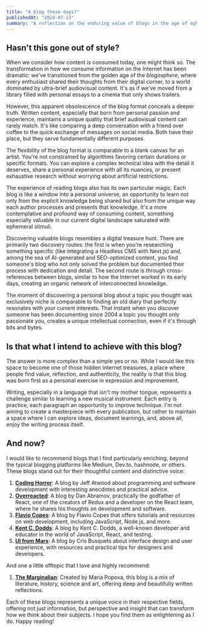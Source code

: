```yaml
---
title: "A blog these days?"
publishedAt: "2024-07-13"
summary: "A reflection on the enduring value of blogs in the age of ephemeral content"
---
```


## Hasn't this gone out of style?

When we consider how content is consumed today, one might think so. The transformation in how we consume information on the Internet has been dramatic: we've transitioned from the golden age of the _blogosphere_, where every enthusiast shared their thoughts from their digital corner, to a world dominated by ultra-brief audiovisual content. It's as if we've moved from a library filled with personal essays to a cinema that only shows trailers.

However, this apparent obsolescence of the blog format conceals a deeper truth. Written content, especially that born from personal passion and experience, maintains a unique quality that brief audiovisual content can rarely match. It's like comparing a deep conversation with a friend over coffee to the quick exchange of messages on social media. Both have their place, but they serve fundamentally different purposes.

The flexibility of the blog format is comparable to a blank canvas for an artist. You're not constrained by algorithms favoring certain durations or specific formats. You can explore a complex technical idea with the detail it deserves, share a personal experience with all its nuances, or present exhaustive research without worrying about artificial restrictions.

The experience of reading blogs also has its own particular magic. Each blog is like a window into a personal universe, an opportunity to learn not only from the explicit knowledge being shared but also from the unique way each author processes and presents that knowledge. It's a more contemplative and profound way of consuming content, something especially valuable in our current digital landscape saturated with ephemeral stimuli.

Discovering valuable blogs resembles a digital treasure hunt. There are primarily two discovery routes: the first is when you're researching something specific (like integrating a Headless CMS with Next.js) and, among the sea of AI-generated and SEO-optimized content, you find someone's blog who not only solved the problem but documented their process with dedication and detail. The second route is through cross-references between blogs, similar to how the Internet worked in its early days, creating an organic network of interconnected knowledge.

The moment of discovering a personal blog about a topic you thought was exclusively niche is comparable to finding an old diary that perfectly resonates with your current interests. That instant when you discover someone has been documenting since 2004 a topic you thought only passionate you, creates a unique intellectual connection, even if it's through bits and bytes.

## Is that what I intend to achieve with this blog?

The answer is more complex than a simple yes or no. While I would like this space to become one of those hidden Internet treasures, a place where people find value, reflection, and authenticity, the reality is that this blog was born first as a personal exercise in expression and improvement.

Writing, especially in a language that isn't my mother tongue, represents a challenge similar to learning a new musical instrument. Each entry is practice, each paragraph an opportunity to improve technique. I'm not aiming to create a masterpiece with every publication, but rather to maintain a space where I can explore ideas, document learnings, and, above all, enjoy the writing process itself.

## And now?

I would like to recommend blogs that I find particularly enriching, beyond the typical blogging platforms like Medium, Dev.to, hashnode, or others. These blogs stand out for their thoughtful content and distinctive voice:

1. [**Coding Horror**](https://blog.codinghorror.com/): A blog by Jeff Atwood about programming and software development with interesting anecdotes and practical advice.
2. [**Overreacted**](https://overreacted.io/): A blog by Dan Abramov, practically the godfather of React, one of the creators of Redux and a developer on the React team, where he shares his thoughts on development and software.
3. [**Flavio Copes**](https://flaviocopes.com/): A blog by Flavio Copes that offers tutorials and resources on web development, including JavaScript, Node.js, and more.
4. [**Kent C. Dodds**](https://kentcdodds.com/blog): A blog by Kent C. Dodds, a well-known developer and educator in the world of JavaScript, React, and testing.
5. [**UI from Mars**](https://www.uifrommars.com/): A blog by Cris Busquets about interface design and user experience, with resources and practical tips for designers and developers.

And one a little offtopic that I love and highly recommend:

1. [**The Marginalian**](https://www.themarginalian.org/): Created by Maria Popova, this blog is a mix of literature, history, science and art, offering deep and beautifully written reflections.

Each of these blogs represents a unique voice in their respective fields, offering not just information, but perspective and insight that can transform how we think about their subjects. I hope you find them as enlightening as I do. Happy reading!
